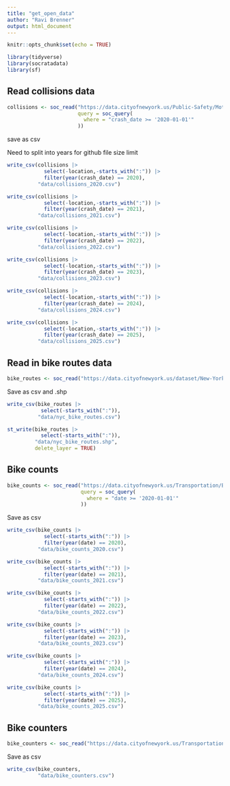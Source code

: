 ```yaml
---
title: "get_open_data"
author: "Ravi Brenner"
output: html_document
---
```


```r
knitr::opts_chunk$set(echo = TRUE)
```

```r
library(tidyverse)
library(socratadata)
library(sf)
```

## Read collisions data
```r
collisions <- soc_read("https://data.cityofnewyork.us/Public-Safety/Motor-Vehicle-Collisions-Crashes/h9gi-nx95/about_data",
                       query = soc_query(
                         where = "crash_date >= '2020-01-01'"
                       ))
```

save as csv

Need to split into years for github file size limit
```r
write_csv(collisions |>
            select(-location,-starts_with(":")) |>
            filter(year(crash_date) == 2020),
          "data/collisions_2020.csv")

write_csv(collisions |>
            select(-location,-starts_with(":")) |>
            filter(year(crash_date) == 2021),
          "data/collisions_2021.csv")

write_csv(collisions |>
            select(-location,-starts_with(":")) |>
            filter(year(crash_date) == 2022),
          "data/collisions_2022.csv")

write_csv(collisions |>
            select(-location,-starts_with(":")) |>
            filter(year(crash_date) == 2023),
          "data/collisions_2023.csv")

write_csv(collisions |>
            select(-location,-starts_with(":")) |>
            filter(year(crash_date) == 2024),
          "data/collisions_2024.csv")

write_csv(collisions |>
            select(-location,-starts_with(":")) |>
            filter(year(crash_date) == 2025),
          "data/collisions_2025.csv")

```


## Read in bike routes data
```r
bike_routes <- soc_read("https://data.cityofnewyork.us/dataset/New-York-City-Bike-Routes/mzxg-pwib/about_data")
```

Save as csv and .shp
```r
write_csv(bike_routes |>
           select(-starts_with(":")),
          "data/nyc_bike_routes.csv")

st_write(bike_routes |>
           select(-starts_with(":")),
         "data/nyc_bike_routes.shp",
         delete_layer = TRUE)
```

## Bike counts
```r
bike_counts <- soc_read("https://data.cityofnewyork.us/Transportation/Bicycle-Counts/uczf-rk3c/about_data",
                        query = soc_query(
                          where = "date >= '2020-01-01'"
                        ))
```

Save as csv
```r
write_csv(bike_counts |>
            select(-starts_with(":")) |>
            filter(year(date) == 2020),
          "data/bike_counts_2020.csv")

write_csv(bike_counts |>
            select(-starts_with(":")) |>
            filter(year(date) == 2021),
          "data/bike_counts_2021.csv")

write_csv(bike_counts |>
            select(-starts_with(":")) |>
            filter(year(date) == 2022),
          "data/bike_counts_2022.csv")

write_csv(bike_counts |>
            select(-starts_with(":")) |>
            filter(year(date) == 2023),
          "data/bike_counts_2023.csv")

write_csv(bike_counts |>
            select(-starts_with(":")) |>
            filter(year(date) == 2024),
          "data/bike_counts_2024.csv")

write_csv(bike_counts |>
            select(-starts_with(":")) |>
            filter(year(date) == 2025),
          "data/bike_counts_2025.csv")
```

## Bike counters
```r
bike_counters <- soc_read("https://data.cityofnewyork.us/Transportation/Bicycle-Counters/smn3-rzf9/about_data")
```

Save as csv
```r
write_csv(bike_counters,
          "data/bike_counters.csv")
```


